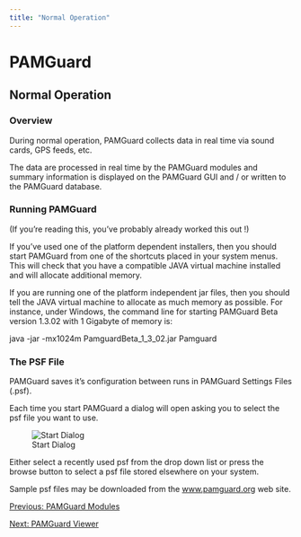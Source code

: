 ```yaml
---
title: "Normal Operation"
---
```

PAMGuard
========

Normal Operation
----------------

### Overview

During normal operation, PAMGuard collects data in real time via sound cards, GPS feeds, etc.

The data are processed in real time by the PAMGuard modules and summary information is displayed on the PAMGuard GUI and / or written to the PAMGuard database.

### Running PAMGuard

(If you're reading this, you've probably already worked this out !)

If you've used one of the platform dependent installers, then you should start PAMGuard from one of the shortcuts placed in your system menus. This will check that you have a compatible JAVA virtual machine installed and will allocate additional memory.

If you are running one of the platform independent jar files, then you should tell the JAVA virtual machine to allocate as much memory as possible. For instance, under Windows, the command line for starting PAMGuard Beta version 1.3.02 with 1 Gigabyte of memory is:  
  

java -jar -mx1024m PamguardBeta\_1\_3\_02.jar Pamguard

### The PSF File

PAMGuard saves it's configuration between runs in PAMGuard Settings Files (.psf).

Each time you start PAMGuard a dialog will open asking you to select the psf file you want to use.

![Start Dialog](images/startupDialog.png)

  

Either select a recently used psf from the drop down list or press the browse button to select a psf file stored elsewhere on your system.

Sample psf files may be downloaded from the [www.pamguard.org](http://www.pamguard.org) web site.  
  

[Previous: PAMGuard Modules](modules.html)

[Next: PAMGuard Viewer](viewerMode.html)